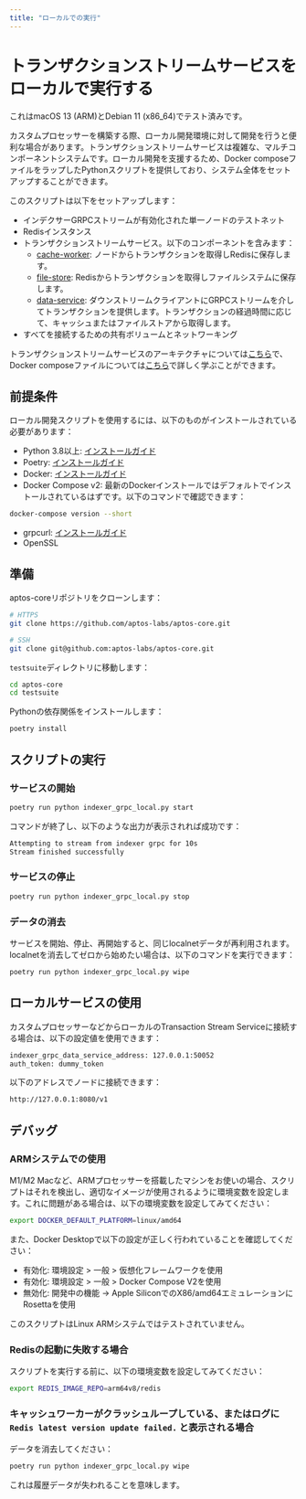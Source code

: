 ```yaml
---
title: "ローカルでの実行"
---
```


# トランザクションストリームサービスをローカルで実行する


<IndexerBetaNotice />

<Callout type="info">
これはmacOS 13 (ARM)とDebian 11 (x86_64)でテスト済みです。
</Callout>

カスタムプロセッサーを構築する際、ローカル開発環境に対して開発を行うと便利な場合があります。トランザクションストリームサービスは複雑な、マルチコンポーネントシステムです。ローカル開発を支援するため、Docker composeファイルをラップしたPythonスクリプトを提供しており、システム全体をセットアップすることができます。

このスクリプトは以下をセットアップします：

- インデクサーGRPCストリームが有効化された単一ノードのテストネット
- Redisインスタンス
- トランザクションストリームサービス。以下のコンポーネントを含みます：
  - [cache-worker](https://github.com/aptos-labs/aptos-core/tree/main/ecosystem/indexer-grpc/indexer-grpc-cache-worker): ノードからトランザクションを取得しRedisに保存します。
  - [file-store](https://github.com/aptos-labs/aptos-core/tree/main/ecosystem/indexer-grpc/indexer-grpc-file-store): Redisからトランザクションを取得しファイルシステムに保存します。
  - [data-service](https://github.com/aptos-labs/aptos-core/tree/main/ecosystem/indexer-grpc/indexer-grpc-data-service): ダウンストリームクライアントにGRPCストリームを介してトランザクションを提供します。トランザクションの経過時間に応じて、キャッシュまたはファイルストアから取得します。
- すべてを接続するための共有ボリュームとネットワーキング

トランザクションストリームサービスのアーキテクチャについては[こちら](../txn-stream.mdx)で、Docker composeファイルについては[こちら](https://github.com/aptos-labs/aptos-core/blob/main/docker/compose/indexer-grpc/docker-compose.yaml)で詳しく学ぶことができます。

## 前提条件

ローカル開発スクリプトを使用するには、以下のものがインストールされている必要があります：

- Python 3.8以上: [インストールガイド](https://docs.python-guide.org/starting/installation/#python-3-installation-guides)
- Poetry: [インストールガイド](https://python-poetry.org/docs/#installation)
- Docker: [インストールガイド](https://docs.docker.com/get-docker/)
- Docker Compose v2: 最新のDockerインストールではデフォルトでインストールされているはずです。以下のコマンドで確認できます：

```bash filename="Terminal"
docker-compose version --short
```

- grpcurl: [インストールガイド](https://github.com/fullstorydev/grpcurl#installation)
- OpenSSL

## 準備

aptos-coreリポジトリをクローンします：

```bash filename="Terminal"
# HTTPS
git clone https://github.com/aptos-labs/aptos-core.git

# SSH
git clone git@github.com:aptos-labs/aptos-core.git
```

`testsuite`ディレクトリに移動します：

```bash filename="Terminal"
cd aptos-core
cd testsuite
```

Pythonの依存関係をインストールします：

```bash filename="Terminal"
poetry install
```

## スクリプトの実行

### サービスの開始

```bash filename="Terminal"
poetry run python indexer_grpc_local.py start
```

コマンドが終了し、以下のような出力が表示されれば成功です：

```bash filename="Terminal"
Attempting to stream from indexer grpc for 10s
Stream finished successfully
```

### サービスの停止

```bash filename="Terminal"
poetry run python indexer_grpc_local.py stop
```

### データの消去

サービスを開始、停止、再開始すると、同じlocalnetデータが再利用されます。localnetを消去してゼロから始めたい場合は、以下のコマンドを実行できます：

```bash filename="Terminal"
poetry run python indexer_grpc_local.py wipe
```

## ローカルサービスの使用

カスタムプロセッサーなどからローカルのTransaction Stream Serviceに接続する場合は、以下の設定値を使用できます：

```bash filename="Terminal"
indexer_grpc_data_service_address: 127.0.0.1:50052
auth_token: dummy_token
```

以下のアドレスでノードに接続できます：

```bash filename="Terminal"
http://127.0.0.1:8080/v1
```

## デバッグ

### ARMシステムでの使用

M1/M2 Macなど、ARMプロセッサーを搭載したマシンをお使いの場合、スクリプトはそれを検出し、適切なイメージが使用されるように環境変数を設定します。これに問題がある場合は、以下の環境変数を設定してみてください：

```bash filename="Terminal"
export DOCKER_DEFAULT_PLATFORM=linux/amd64
```

また、Docker Desktopで以下の設定が正しく行われていることを確認してください：

- 有効化: 環境設定 > 一般 > 仮想化フレームワークを使用
- 有効化: 環境設定 > 一般 > Docker Compose V2を使用 
- 無効化: 開発中の機能 -> Apple SiliconでのX86/amd64エミュレーションにRosettaを使用

このスクリプトはLinux ARMシステムではテストされていません。

### Redisの起動に失敗する場合

スクリプトを実行する前に、以下の環境変数を設定してみてください：

```bash filename="Terminal"
export REDIS_IMAGE_REPO=arm64v8/redis
```

### キャッシュワーカーがクラッシュループしている、またはログに `Redis latest version update failed.` と表示される場合

データを消去してください：

```bash filename="Terminal"
poetry run python indexer_grpc_local.py wipe
```

これは履歴データが失われることを意味します。

